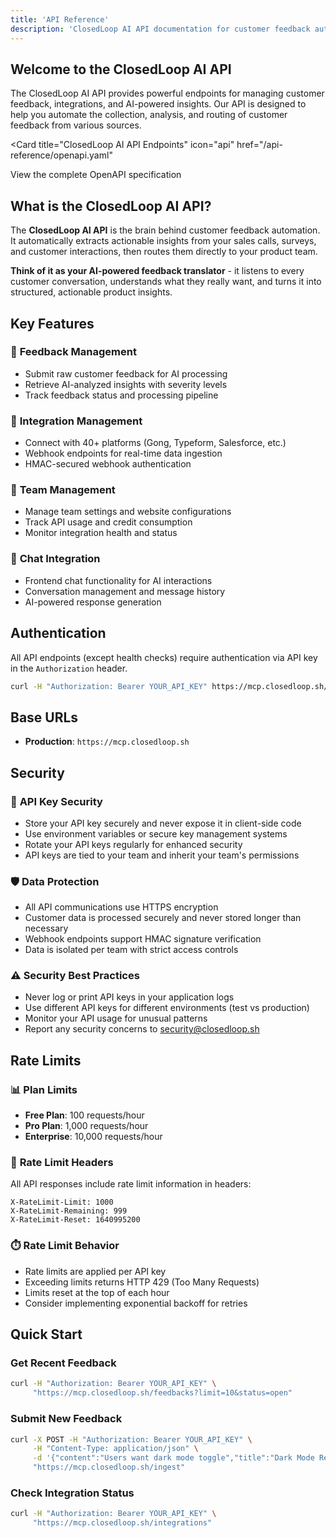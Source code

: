 ```yaml
---
title: 'API Reference'
description: 'ClosedLoop AI API documentation for customer feedback automation'
---
```


## Welcome to the ClosedLoop AI API

The ClosedLoop AI API provides powerful endpoints for managing customer feedback, integrations, and AI-powered insights. Our API is designed to help you automate the collection, analysis, and routing of customer feedback from various sources.

<Card
  title="ClosedLoop AI API Endpoints"
  icon="api"
  href="/api-reference/openapi.yaml"
>
  View the complete OpenAPI specification
</Card>

## What is the ClosedLoop AI API?

The **ClosedLoop AI API** is the brain behind customer feedback automation. It automatically extracts actionable insights from your sales calls, surveys, and customer interactions, then routes them directly to your product team.

**Think of it as your AI-powered feedback translator** - it listens to every customer conversation, understands what they really want, and turns it into structured, actionable product insights.

## Key Features

### 📝 **Feedback Management**
- Submit raw customer feedback for AI processing
- Retrieve AI-analyzed insights with severity levels
- Track feedback status and processing pipeline

### 🔗 **Integration Management**
- Connect with 40+ platforms (Gong, Typeform, Salesforce, etc.)
- Webhook endpoints for real-time data ingestion
- HMAC-secured webhook authentication

### 👥 **Team Management**
- Manage team settings and website configurations
- Track API usage and credit consumption
- Monitor integration health and status

### 💬 **Chat Integration**
- Frontend chat functionality for AI interactions
- Conversation management and message history
- AI-powered response generation

## Authentication

All API endpoints (except health checks) require authentication via API key in the `Authorization` header.

```bash
curl -H "Authorization: Bearer YOUR_API_KEY" https://mcp.closedloop.sh/feedbacks
```

## Base URLs

- **Production**: `https://mcp.closedloop.sh`

## Security

### 🔐 **API Key Security**
- Store your API key securely and never expose it in client-side code
- Use environment variables or secure key management systems
- Rotate your API keys regularly for enhanced security
- API keys are tied to your team and inherit your team's permissions

### 🛡️ **Data Protection**
- All API communications use HTTPS encryption
- Customer data is processed securely and never stored longer than necessary
- Webhook endpoints support HMAC signature verification
- Data is isolated per team with strict access controls

### ⚠️ **Security Best Practices**
- Never log or print API keys in your application logs
- Use different API keys for different environments (test vs production)
- Monitor your API usage for unusual patterns
- Report any security concerns to security@closedloop.sh

## Rate Limits

### 📊 **Plan Limits**
- **Free Plan**: 100 requests/hour
- **Pro Plan**: 1,000 requests/hour  
- **Enterprise**: 10,000 requests/hour

### 🚦 **Rate Limit Headers**
All API responses include rate limit information in headers:
```
X-RateLimit-Limit: 1000
X-RateLimit-Remaining: 999
X-RateLimit-Reset: 1640995200
```

### ⏱️ **Rate Limit Behavior**
- Rate limits are applied per API key
- Exceeding limits returns HTTP 429 (Too Many Requests)
- Limits reset at the top of each hour
- Consider implementing exponential backoff for retries

## Quick Start

### Get Recent Feedback
```bash
curl -H "Authorization: Bearer YOUR_API_KEY" \
     "https://mcp.closedloop.sh/feedbacks?limit=10&status=open"
```

### Submit New Feedback
```bash
curl -X POST -H "Authorization: Bearer YOUR_API_KEY" \
     -H "Content-Type: application/json" \
     -d '{"content":"Users want dark mode toggle","title":"Dark Mode Request"}' \
     "https://mcp.closedloop.sh/ingest"
```

### Check Integration Status
```bash
curl -H "Authorization: Bearer YOUR_API_KEY" \
     "https://mcp.closedloop.sh/integrations"
```
